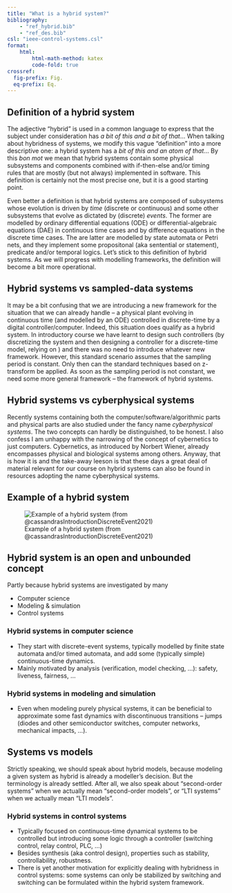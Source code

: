 ```yaml
---
title: "What is a hybrid system?"
bibliography: 
    - "ref_hybrid.bib"
    - "ref_des.bib"
csl: "ieee-control-systems.csl"
format:
    html:
        html-math-method: katex
        code-fold: true
crossref:
  fig-prefix: Fig. 
  eq-prefix: Eq.
---
```


## Definition of a hybrid system

The adjective "hybrid" is used in a common language to express that the subject under consideration has *a bit of this and a bit of that*... When talking about hybridness of systems, we modify this vague "definition" into a more descriptive one: a hybrid system has a *bit of this and an atom of that*... By this *bon mot* we mean that hybrid systems contain some physical subsystems and components combined with if-then-else and/or timing rules that are mostly (but not always) implemented in software. This definition is certainly not the most precise one, but it is a good starting point.

Even better a definition is that hybrid systems are composed of subsystems whose evolution is driven by *time* (discrete or continuous) and some other subsystems that evolve as dictated by (discrete) *events*. The former are modelled by ordinary differential equations (ODE) or differential-algebraic equations (DAE) in continuous time cases and by difference equations in the discrete time cases. The are latter are modelled by state automata or Petri nets, and they implement some propositonal (aka sentential or statement), predicate and/or temporal logics. Let's stick to this definition of hybrid systems. As we will progress with modelling frameworks, the definition will become a bit more operational.

::: {.callout-warning}
## Hybrid systems vs sampled-data systems 
It may be a bit confusing that we are introducing a new framework for the situation that we can already handle – a physical plant evolving in continuous time (and modelled by an ODE) controlled in discrete-time by a digital controller/computer. Indeed, this situation does qualify as a hybrid system. In introductory course we have learnt to design such controllers (by discretizing the system and then designing a controller for a discrete-time model, relying on ) and there was no need to introduce whatever new framework. However, this standard scenario assumes that the sampling period is constant. Only then can the standard techniques based on z-transform be applied. As soon as the sampling period is not constant, we need some more general framework – the framework of hybrid systems.  
:::

::: {.callout-warning}
## Hybrid systems vs cyberphysical systems
Recently systems containing both the computer/software/algorithmic parts and physical parts are also studied under the fancy name *cyberphysical systems*. The two concepts can hardly be distinguished, to be honest. I also confess I am unhappy with the narrowing of the concept of cybernetics to just computers. Cybernetics, as introduced by Norbert Wiener, already encompasses physical and biological systems among others. Anyway, that is how it is and the take-away leeson is that these days a great deal of material relevant for our course on hybrid systems can also be found in resources adopting the name cyberphysical systems.
:::

## Example of a hybrid system

![Example of a hybrid system (from @cassandrasIntroductionDiscreteEvent2021)](intro_figures/example_hybrid_system_cassandras_book.png)

## Hybrid system is an open and unbounded concept

Partly because hybrid systems are investigated by many
    
- Computer science
- Modeling & simulation
- Control systems

### Hybrid systems in computer science

- They start with discrete-event systems, typically modelled by finite state automata and/or timed automata, and add some (typically simple) continuous-time dynamics.
- Mainly motivated by analysis (verification, model checking, ...): safety, liveness, fairness, ...

### Hybrid systems in modeling and simulation

- Even when modeling purely physical systems, it can be beneficial to approximate some fast dynamics with discontinuous transitions – jumps (diodes and other semiconductor switches, computer networks, mechanical impacts, ...).

::: {.callout-warning}
## Systems vs models
Strictly speaking, we should speak about hybrid models, because modeling a given system as hybrid is already a modeller's decision. But the terminology is already settled. After all, we also speak about "second-order systems" when we actually mean "second-order models", or "LTI systems" when we actually mean "LTI models".
:::

### Hybrid systems in control systems 

- Typically focused on continuous-time dynamical systems to be controlled but introducing some logic through a controller (switching control, relay control, PLC, ...)
- Besides synthesis (aka control design), properties such as stability, controllability, robustness.
- There is yet another motivation for explicitly dealing with hybridness in control systems: some systems can only be stabilized by switching and switching can be formulated within the hybrid system framework.
